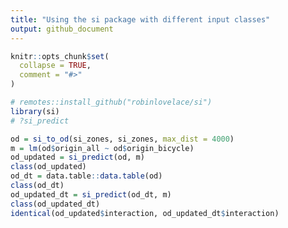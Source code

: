```yaml
---
title: "Using the si package with different input classes"
output: github_document
---
```


```r
knitr::opts_chunk$set(
  collapse = TRUE,
  comment = "#>"
)
```

```r
# remotes::install_github("robinlovelace/si")
library(si)
# ?si_predict
```

```r
od = si_to_od(si_zones, si_zones, max_dist = 4000)
m = lm(od$origin_all ~ od$origin_bicycle)
od_updated = si_predict(od, m)
class(od_updated)
od_dt = data.table::data.table(od)
class(od_dt)
od_updated_dt = si_predict(od_dt, m)
class(od_updated_dt)
identical(od_updated$interaction, od_updated_dt$interaction)
```

